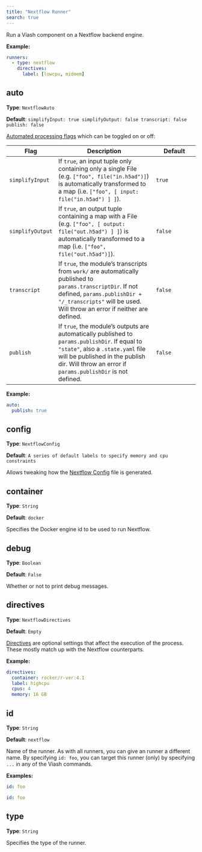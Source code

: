 ```yaml
---
title: "Nextflow Runner"
search: true
---
```


Run a Viash component on a Nextflow backend engine.


**Example:**

```yaml
runners:
  - type: nextflow
    directives:
      label: [lowcpu, midmem]

```

## auto

**Type**: `NextflowAuto`

**Default**: `simplifyInput: true
simplifyOutput: false
transcript: false
publish: false
`

[Automated processing flags](/reference/config/platforms/nextflow/auto.html) which can be toggled on or off:

| Flag | Description | Default |
|---|---------|----|
| `simplifyInput` | If `true`, an input tuple only containing only a single File (e.g. `["foo", file("in.h5ad")]`) is automatically transformed to a map (i.e. `["foo", [ input: file("in.h5ad") ] ]`). | `true` |
| `simplifyOutput` | If `true`, an output tuple containing a map with a File (e.g. `["foo", [ output: file("out.h5ad") ] ]`) is automatically transformed to a map (i.e. `["foo", file("out.h5ad")]`). | `false` |
| `transcript` | If `true`, the module's transcripts from `work/` are automatically published to `params.transcriptDir`. If not defined, `params.publishDir + "/_transcripts"` will be used. Will throw an error if neither are defined. | `false` |
| `publish` | If `true`, the module's outputs are automatically published to `params.publishDir`. If equal to `"state"`, also a `.state.yaml` file will be published in the publish dir. Will throw an error if `params.publishDir` is not defined. | `false` |



**Example:**

```yaml
auto:
  publish: true
```

## config

**Type**: `NextflowConfig`

**Default**: `A series of default labels to specify memory and cpu constraints`

Allows tweaking how the [Nextflow Config](/reference/config/platforms/nextflow/config.html) file is generated.

## container

**Type**: `String`

**Default**: `docker`

Specifies the Docker engine id to be used to run Nextflow.

## debug

**Type**: `Boolean`

**Default**: `False`

Whether or not to print debug messages.

## directives

**Type**: `NextflowDirectives`

**Default**: `Empty`

[Directives](/reference/config/platforms/nextflow/directives.html) are optional settings that affect the execution of the process. These mostly match up with the Nextflow counterparts.  


**Example:**

```yaml
directives:
  container: rocker/r-ver:4.1
  label: highcpu
  cpus: 4
  memory: 16 GB
```

## id

**Type**: `String`

**Default**: `nextflow`

Name of the runner. As with all runners, you can give an runner a different name. By specifying `id: foo`, you can target this runner (only) by specifying `...` in any of the Viash commands.

**Examples:**

```yaml
id: foo
```

```yaml
id: foo
```

## type

**Type**: `String`

Specifies the type of the runner.
